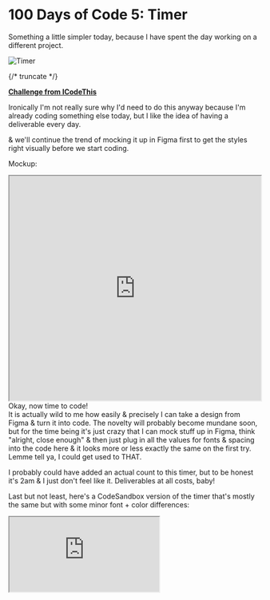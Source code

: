 
# 100 Days of Code 5: Timer

Something a little simpler today, because I have spent the day working on a different project.

![Timer](./timer.webp)

{/* truncate */}

[**Challenge from ICodeThis**](https://icodethis.com/modes/design-to-code/54/submissions)

Ironically I'm not really sure why I'd need to do this anyway because I'm already coding something else today, but I like the idea of having a deliverable every day.

& we'll continue the trend of mocking it up in Figma first to get the styles right visually before we start coding.

Mockup:

<iframe
  style={{
    border: '1px solid rgba(0, 0, 0, 0.1)',
  }}
  width='100%'
  height='450'
  src='https://www.figma.com/embed?embed_host=share&url=https%3A%2F%2Fwww.figma.com%2Ffile%2FtNxTN2jcCei2U5igC8sfAc%2F100-Days-of-Code-5%253A-Timer%3Ftype%3Ddesign%26node-id%3D0%253A1%26mode%3Ddesign%26t%3Dz544cBlCT6LXKHEo-1'
  allowFullScreen
></iframe>
<br />
Okay, now time to code!

<Timer />
<br />
It is actually wild to me how easily & precisely I can take a design from Figma
& turn it into code. The novelty will probably become mundane soon, but for the
time being it's just crazy that I can mock stuff up in Figma, think "alright,
close enough" & then just plug in all the values for fonts & spacing into the
code here & it looks more or less exactly the same on the first try. Lemme tell
ya, I could get used to THAT.

I probably could have added an actual count to this timer, but to be honest it's 2am & I just don't feel like it. Deliverables at all costs, baby!

Last but not least, here's a CodeSandbox version of the timer that's mostly the same but with some minor font + color differences:

<iframe
  src='https://codesandbox.io/embed/g4lzr3?view=editor+%2B+preview&module=%2Fsrc%2Ftimer.tsx'
  style={{
    width: '100%',
    height: '500px',
    border: '0',
    borderRadius: '4px',
  }}
  title='timer'
></iframe>
